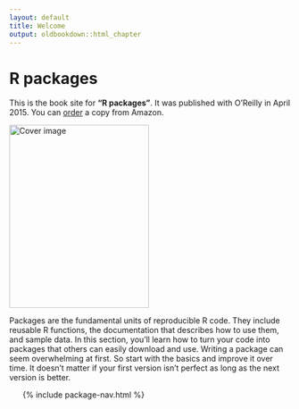 ```yaml
---
layout: default
title: Welcome
output: oldbookdown::html_chapter
---
```


# R packages

This is the book site for __"R packages"__. It was published with O'Reilly in April 2015. You can [order](http://amzn.com/1491910593?tag=r-pkgs-20) a copy from Amazon.

<a href="http://amzn.com/1491910593?tag=r-pkgs-20"><img src="cover.png" width="250" height="328" alt="Cover image" /></a>

Packages are the fundamental units of reproducible R code. They include reusable R functions, the documentation that describes how to use them, and sample data. In this section, you'll learn how to turn your code into packages that others can easily download and use. Writing a package can seem overwhelming at first. So start with the basics and improve it over time. It doesn't matter if your first version isn't perfect as long as the next version is better.

<ul class="toc">
  {% include package-nav.html %}
</ul>


